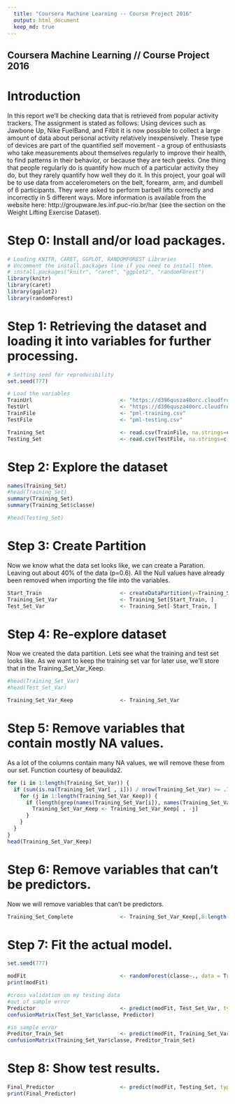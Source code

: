 ```yaml
---
  title: "Coursera Machine Learning -- Course Project 2016"
  output: html_document
  keep_md: true
---
```

## Coursera Machine Learning // Course Project 2016

# Introduction
In this report we'll be checking data that is retrieved from popular activity trackers. The assignment is stated as follows:
Using devices such as Jawbone Up, Nike FuelBand, and Fitbit it is now possible to collect a large amount of data about personal activity relatively inexpensively. These type of devices are part of the quantified self movement - a group of enthusiasts who take measurements about themselves regularly to improve their health, to find patterns in their behavior, or because they are tech geeks. One thing that people regularly do is quantify how much of a particular activity they do, but they rarely quantify how well they do it. In this project, your goal will be to use data from accelerometers on the belt, forearm, arm, and dumbell of 6 participants. They were asked to perform barbell lifts correctly and incorrectly in 5 different ways. More information is available from the website here: http://groupware.les.inf.puc-rio.br/har (see the section on the Weight Lifting Exercise Dataset).

# Step 0: Install and/or load packages.
```r
# Loading KNITR, CARET, GGPLOT, RANDOMFOREST Libraries
# Uncomment the install.packages line if you need to install them.
# install.packages("knitr", "caret", "ggplot2", "randomFOrest")
library(knitr)
library(caret)
library(ggplot2)
library(randomForest)
```

# Step 1: Retrieving the dataset and loading it into variables for further processing.
```r
# Setting seed for reproducibility
set.seed(777)

# Load the variables
TrainUrl                            <- "https://d396qusza40orc.cloudfront.net/predmachlearn/pml-training.csv"
TestUrl                             <- "https://d396qusza40orc.cloudfront.net/predmachlearn/pml-testing.csv"
TrainFile                           <- "pml-training.csv"
TestFile                            <- "pml-testing.csv"

Training_Set                        <- read.csv(TrainFile, na.strings=c("NA","#DIV/0!",""))
Testing_Set                         <- read.csv(TestFile, na.strings=c("NA","#DIV/0!",""))
```
# Step 2: Explore the dataset
```r
names(Training_Set)
#head(Training_Set)
summary(Training_Set)
summary(Training_Set$classe)

#head(Testing_Set)
```
# Step 3: Create Partition
Now we know what the data set looks like, we can create a Paration. Leaving out about 40% of the data (p=0.6). All the Null values have already been removed when importing the file into the variables.
```r
Start_Train                         <- createDataPartition(y=Training_Set$classe, p=0.6, list=FALSE)
Training_Set_Var                    <- Training_Set[Start_Train, ]
Test_Set_Var                        <- Training_Set[-Start_Train, ]

```
# Step 4: Re-explore dataset
Now we created the data partition. Lets see what the training and test set looks like. As we want to keep the training set var for later use, we'll store that in the Training_Set_Var_Keep.
```r

#head(Training_Set_Var)
#head(Test_Set_Var)

Training_Set_Var_Keep               <- Training_Set_Var

```
# Step 5: Remove variables that contain mostly NA values.
As a lot of the columns contain many NA values, we will remove these from our set. Function courtesy of beaulida2.
```r

for (i in 1:length(Training_Set_Var)) {
  if (sum(is.na(Training_Set_Var[ , i])) / nrow(Training_Set_Var) >= .75) {
    for (j in 1:length(Training_Set_Var_Keep)) {
      if (length(grep(names(Training_Set_Var[i]), names(Training_Set_Var_Keep)[j]))==1) {
        Training_Set_Var_Keep <- Training_Set_Var_Keep[ , -j]
      }
    }
  }
}
head(Training_Set_Var_Keep)

```
# Step 6: Remove variables that can't be predictors.
Now we will remove variables that can't be predictors.
```r
Training_Set_Complete               <- Training_Set_Var_Keep[,8:length(Training_Set_Var_Keep)]

```
# Step 7: Fit the actual model.
```r
set.seed(777)

modFit                              <- randomForest(classe~., data = Training_Set_Complete)
print(modFit)

#cross validation on my testing data
#out of sample error
Predictor                           <- predict(modFit, Test_Set_Var, type = "class")
confusionMatrix(Test_Set_Var$classe, Predictor)

#in sample error
Preditor_Train_Set                  <- predict(modFit, Training_Set_Var, type = "class")
confusionMatrix(Training_Set_Var$classe, Preditor_Train_Set)

```
# Step 8: Show test results.
```r
Final_Predictor                     <- predict(modFit, Testing_Set, type = "class")
print(Final_Predictor)
```
